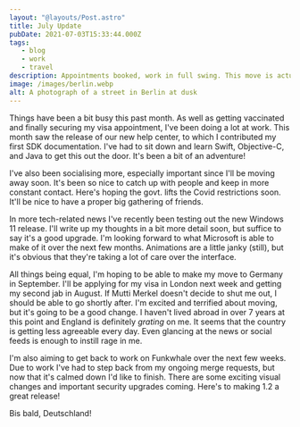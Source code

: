 ```yaml
---
layout: "@layouts/Post.astro"
title: July Update
pubDate: 2021-07-03T15:33:44.000Z
tags:
   - blog
   - work
   - travel
description: Appointments booked, work in full swing. This move is actually happening!
image: /images/berlin.webp
alt: A photograph of a street in Berlin at dusk
---
```


Things have been a bit busy this past month. As well as getting vaccinated and finally securing my visa appointment, I've been doing a lot at work. This month saw the release of our new help center, to which I contributed my first SDK documentation. I've had to sit down and learn Swift, Objective-C, and Java to get this out the door. It's been a bit of an adventure!

I've also been socialising more, especially important since I'll be moving away soon. It's been so nice to catch up with people and keep in more constant contact. Here's hoping the govt. lifts the Covid restrictions soon. It'll be nice to have a proper big gathering of friends.

In more tech-related news I've recently been testing out the new Windows 11 release. I'll write up my thoughts in a bit more detail soon, but suffice to say it's a good upgrade. I'm looking forward to what Microsoft is able to make of it over the next few months. Animations are a little janky (still), but it's obvious that they're taking a lot of care over the interface.

All things being equal, I'm hoping to be able to make my move to Germany in September. I'll be applying for my visa in London next week and getting my second jab in August. If Mutti Merkel doesn't decide to shut me out, I should be able to go shortly after. I'm excited and terrified about moving, but it's going to be a good change. I haven't lived abroad in over 7 years at this point and England is definitely *grating* on me. It seems that the country is getting less agreeable every day. Even glancing at the news or social feeds is enough to instill rage in me.

I'm also aiming to get back to work on Funkwhale over the next few weeks. Due to work I've had to step back from my ongoing merge requests, but now that it's calmed down I'd like to finish. There are some exciting visual changes and important security upgrades coming. Here's to making 1.2 a great release!

Bis bald, Deutschland!
